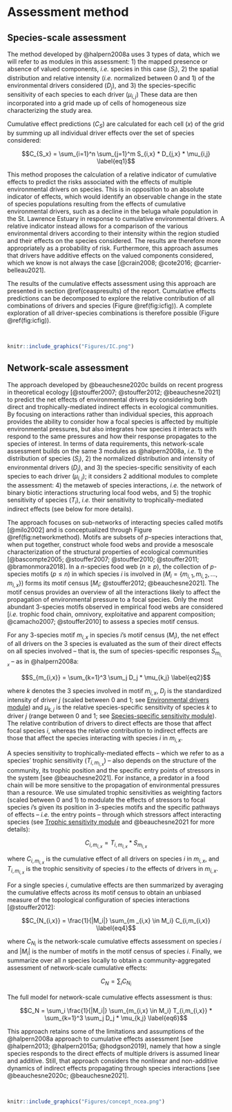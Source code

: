 # Assessment method {#method}

## Species-scale assessment {#speciesmethod}

The method developed by @halpern2008a uses 3 types of data, which we will refer to as modules in this assessment: 1) the mapped presence or absence of valued components, *i.e.* species in this  case ($S_i$), 2) the spatial distribution and relative intensity (*i.e.* normalized between 0 and 1) of the environmental drivers considered ($D_j$), and 3) the species-specific sensitivity of each species to each driver ($\mu_{i,j}$) These data are then incorporated into a grid made up of cells of homogeneous size characterizing the study area. 

Cumulative effect predictions ($C_S$) are calculated for each cell ($x$) of the grid by summing up all individual driver effects over the set of species considered:

$$C_{S_x} = \sum_{i=1}^n \sum_{j=1}^m S_{i,x} * D_{j,x} * \mu_{i,j} \label{eq1}$$

This method proposes the calculation of a relative indicator of cumulative effects to predict the risks associated with the effects of multiple environmental drivers on species. This is in opposition to an absolute indicator of effects, which would identify an observable change in the state of species populations resulting from the effects of cumulative environmental drivers, such as a decline in the beluga whale population in the St. Lawrence Estuary in response to cumulative environmental drivers. A relative indicator instead allows for a comparison of the various environmental drivers according to their intensity within the region studied and their effects on the species considered. The results are therefore more appropriately as a probability of risk. Furthermore, this approach assumes that drivers have additive effects on the valued components considered, which we know is not always the case [@crain2008; @cote2016; @carrier-belleau2021].

The results of the cumulative effects assessment using this approach are presented in section \@ref(ceaspresults) of the report. Cumulative effects predictions can be decomposed to explore the relative contribution of all combinations of drivers and species (Figure \@ref(fig:icfig)). A complete exploration of all driver-species combinations is therefore possible (Figure \@ref(fig:icfig)).  

<br/>

```r
knitr::include_graphics("Figures/IC.png")
```

## Network-scale assessment {#networkmethod}

The approach developed by @beauchesne2020c builds on recent progress in theoretical ecology [@stouffer2007; @stouffer2012; @beauchesne2021] to predict the net effects of environmental drivers by considering both direct and trophically-mediated indirect effects in ecological communities. By focusing on interactions rather than individual species, this approach provides the ability to consider how a focal species is affected by multiple environmental pressures, but also integrates how species it interacts with respond to the same pressures and how their response propagates to the species of interest. In terms of data requirements, this network-scale assessment builds on the same 3 modules as @halpern2008a, *i.e.* 1) the distribution of species ($S_i$), 2) the normalized distribution and intensity of environmental drivers ($D_j$), and 3) the species-specific sensitivity of each species to each driver ($\mu_{i,j}$); it considers 2 additional modules to complete the assessment: 4) the metaweb of species interactions, *i.e.* the network of binary biotic interactions structuring local food webs, and 5) the trophic sensitivity of species ($T_i$), *i.e.* their sensitivity to trophically-mediated indirect effects (see below for more details). 

The approach focuses on sub-networks of interacting species called motifs [@milo2002] and is conceptualized through Figure \@ref(fig:networkmethod). Motifs are subsets of $p$-species interactions that, when put together, construct whole food webs and provide a mesoscale characterization of the structural properties of ecological communities [@bascompte2005; @stouffer2007; @stouffer2010; @stouffer2011; @bramonmora2018]. In a $n$-species food web ($n \geq p$), the collection of $p$-species motifs ($p \leq n$) in which species $i$ is involved in ($M_i = \{m_{i,1},m_{i,2},...,m_{i,x}\}$) forms its motif census [$M_i$; @stouffer2012; @beauchesne2021]. The motif census provides an overview of all the interactions likely to affect the propagation of environmental pressure to a focal species. Only the most abundant 3-species motifs observed in empirical food webs are considered [*i.e.* trophic food chain, omnivory, exploitative and apparent composition; @camacho2007; @stouffer2010] to assess a species motif census.

For any 3-species motif $m_{i,x}$ in species $i$’s motif census ($M_i$), the net effect of all drivers on the 3 species is evaluated as the sum of their direct effects on all species involved -- that is, the sum of species-specific responses $S_{m_{i,x}}$ -- as in @halpern2008a:

$$S_{m_{i,x}} = \sum_{k=1}^3 \sum_j D_j * \mu_{k,j} \label{eq2}$$


where $k$ denotes the 3 species involved in motif $m_{i,x}$, $D_j$ is the standardized intensity of driver $j$ (scaled between 0 and 1; see [Environmental drivers module](#drmodule)) and $\mu_{k,j}$ is the relative species-specific sensitivity of species $k$ to driver $j$ (range between 0 and 1; see [Species-specific sensitivity module](#sssmodule)). The relative contribution of drivers to direct effects are those that affect focal species $i$, whereas the relative contribution to indirect effects are those that affect the species interacting with species $i$ in $m_{i,x}$.

A species sensitivity to trophically-mediated effects -- which we refer to as a species' trophic sensitivity ($T_{i,m_{i,x}}$) -- also depends on the structure of the community, its trophic position and the specific entry points of stressors in the system [see @beauchesne2021]. For instance, a predator in a food chain will be more sensitive to the propagation of environmental pressures than a resource. We use simulated trophic sensitivities as weighting factors (scaled between 0 and 1) to modulate the effects of stressors to focal species $i$’s given its position in 3-species motifs and the specific pathways of effects -- *i.e.* the entry points -- through which stressors affect interacting species (see [Trophic sensitivity module](#trsmodule) and @beauchesne2021 for more details):

$$C_{i,m_{i,x}} = T_{i,m_{i,x}} * S_{m_{i,x}} \label{eq3}$$


where $C_{i,m_{i,x}}$ is the cumulative effect of all drivers on species $i$ in $m_{i,x}$, and $T_{i,m_{i,x}}$ is the trophic sensitivity of species $i$ to the effects of drivers in $m_{i,x}$. 

For a single species $i$, cumulative effects are then summarized by averaging the cumulative effects across its motif census to obtain an unbiased measure of the topological configuration of species interactions [@stouffer2012]:

$$C_{N_{i,x}} = \frac{1}{|M_i|} \sum_{m _{i,x} \in M_i} C_{i,m_{i,x}} \label{eq4}$$


where $C_{N_i}$ is the network-scale cumulative effects assessment on species $i$ and $|M_i|$ is the number of motifs in the motif census of species $i$. Finally, we summarize over all $n$ species locally to obtain a community-aggregated assessment of network-scale cumulative effects:

$$C_N = \sum_i C_{N_i} \label{eq5}$$

The full model for network-scale cumulative effects assessment is thus:

$$C_N = \sum_i \frac{1}{|M_i|} \sum_{m_{i,x} \in M_i} T_{i,m_{i,x}} * \sum_{k=1}^3 \sum_j D_j * \mu_{k,j} \label{eq6}$$


This approach retains some of the limitations and assumptions of the @halpern2008a approach to cumulative effects assessment [see @halpern2013; @halpern2015a; @hodgson2019], namely that how a single species responds to the direct effects of multiple drivers is assumed linear and additive. Still, that approach considers the nonlinear and non-additive dynamics of indirect effects propagating through species interactions [see @beauchesne2020c; @beauchesne2021].

<br>

```r
knitr::include_graphics("Figures/concept_ncea.png")
```

<br>

